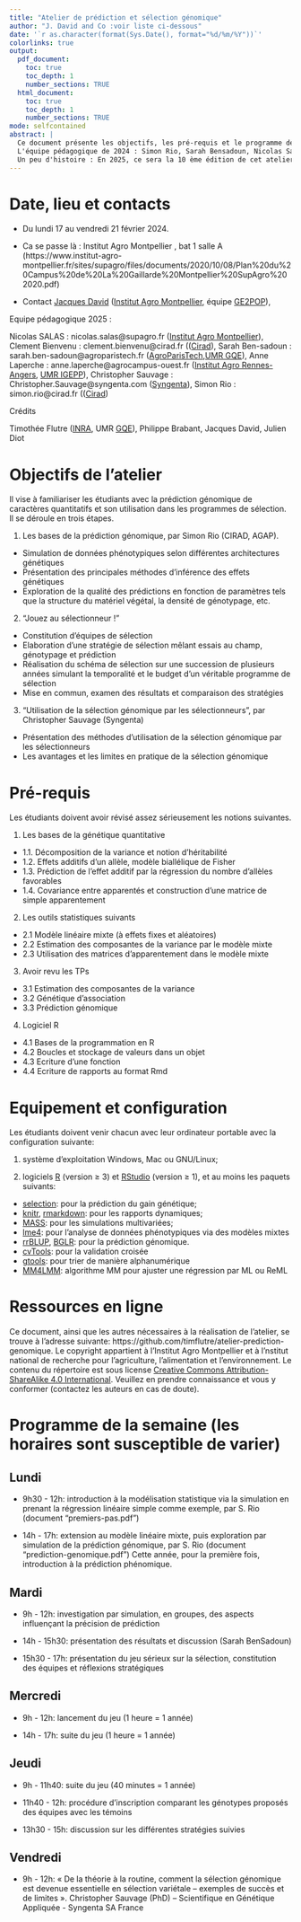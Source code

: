 ```yaml
---
title: "Atelier de prédiction et sélection génomique"
author: "J. David and Co :voir liste ci-dessous"
date: '`r as.character(format(Sys.Date(), format="%d/%m/%Y"))`'
colorlinks: true
output:
  pdf_document:
    toc: true
    toc_depth: 1
    number_sections: TRUE
  html_document:
    toc: true
    toc_depth: 1
    number_sections: TRUE
mode: selfcontained
abstract: |
  Ce document présente les objectifs, les pré-requis et le programme de l'atelier de prédiction et sélection génomique. Cet atelier est destiné aux étudiants en spécialisation APIMET et SEPMET de l'institut Agro Montpellier, PIST d'AgroParisTech et l'option Amélioration des plantes de l'institut Agro Rennes-Angers.  
  L'équipe pédagogique de 2024 : Simon Rio, Sarah Bensadoun, Nicolas Salas, Clement Bienvenu, Christopher Sauvage, Anne Laperche et Jacques David.  
  Un peu d'histoire : En 2025, ce sera la 10 ème édition de cet atelier construit au départ par Timothée Flûtre, Jacques David, Friedrich Longin et Philippe Brabant, fortement amélioré par Julien Diot pour le jeu sérieux. Cette année encore, nous aurons les étudiants des 3 écoles, AgroParisTech, l'institut Agro de Montpellier et de Rennes. 
---
```



# Date, lieu et contacts

* Du lundi 17 au vendredi 21 février 2024.

* Ca se passe là :  Institut Agro Montpellier , bat 1 salle A
(https://www.institut-agro-montpellier.fr/sites/supagro/files/documents/2020/10/08/Plan%20du%20Campus%20de%20La%20Gaillarde%20Montpellier%20SupAgro%202020.pdf)

* Contact
[Jacques David](mailto:jacques.david@supagro.fr) ([Institut Agro Montpellier](https://www.institut-agro-montpellier.fr/), équipe [GE2POP](http://umr-agap.cirad.fr/equipes-scientifiques/genomique-evolutive-et-gestion-des-populations/contexte)),

Equipe pédagogique 2025 :

Nicolas SALAS : nicolas.salas@supagro.fr ([Institut Agro Montpellier](https://www.institut-agro-montpellier.fr/)),
Clement Bienvenu : clement.bienvenu@cirad.fr (([Cirad](https://cirad.fr/)),
Sarah Ben-sadoun : sarah.ben-sadoun@agroparistech.fr ([AgroParisTech](https://www.agroparistech.fr/),[UMR GQE](http://moulon.inra.fr/)),
Anne Laperche : anne.laperche@agrocampus-ouest.fr ([Institut Agro Rennes-Angers](https://www.institut-agro-rennes-angers.fr/), [UMR IGEPP](https://www6.rennes.inrae.fr/igepp)),
Christopher Sauvage : Christopher.Sauvage@syngenta.com ([Syngenta](https://www.syngenta.fr/)),
Simon Rio : simon.rio@cirad.fr (([Cirad](https://cirad.fr/))

Crédits

Timothée Flutre ([INRA](http://www.inra.fr/), UMR [GQE](http://moulon.inra.fr/)),
Philippe Brabant, Jacques David, Julien Diot


# Objectifs de l'atelier

Il vise à familiariser les étudiants avec la prédiction génomique de caractères quantitatifs et son utilisation dans les programmes de sélection.
Il se déroule en trois étapes. 


1. Les bases de la prédiction génomique, par Simon Rio (CIRAD, AGAP).
+ Simulation de données phénotypiques selon différentes architectures génétiques
+ Présentation des principales méthodes d'inférence des effets génétiques
+ Exploration de la qualité des prédictions en fonction de paramètres tels que la structure du matériel végétal, la densité de génotypage, etc.

2. "Jouez au sélectionneur !"
+ Constitution d'équipes de sélection 
+ Elaboration d'une stratégie de sélection mêlant essais au champ, génotypage et prédiction
+ Réalisation du schéma de sélection sur une succession de plusieurs années simulant la temporalité et le budget d'un véritable programme de sélection
+ Mise en commun, examen des résultats et comparaison des stratégies

3. "Utilisation de la sélection génomique par les sélectionneurs", par Christopher Sauvage (Syngenta) 
+ Présentation des méthodes d'utilisation de la sélection génomique par les sélectionneurs
+ Les avantages et les limites en pratique de la sélection génomique


# Pré-requis

Les étudiants doivent avoir révisé assez sérieusement les notions suivantes.

1. Les bases de la génétique quantitative
+ 1.1. Décomposition de la variance et notion d'héritabilité
+ 1.2. Effets additifs d'un allèle, modèle biallélique de Fisher
+ 1.3. Prédiction de l'effet additif par la régression du nombre d'allèles favorables
+ 1.4. Covariance entre apparentés et construction d'une matrice de simple apparentement

2. Les outils statistiques suivants
+ 2.1 Modèle linéaire mixte (à effets fixes et aléatoires)
+ 2.2 Estimation des composantes de la variance par le modèle mixte
+ 2.3 Utilisation des matrices d'apparentement dans le modèle mixte

3. Avoir revu les TPs
+ 3.1 Estimation des composantes de la variance
+ 3.2 Génétique d'association
+ 3.3 Prédiction génomique

4. Logiciel R
+ 4.1 Bases de la programmation en R
+ 4.2 Boucles et stockage de valeurs dans un objet
+ 4.3 Ecriture d'une fonction
+ 4.4 Ecriture de rapports au format Rmd


# Equipement et configuration

Les étudiants doivent venir chacun avec leur ordinateur portable avec la configuration suivante:

1. système d'exploitation Windows, Mac ou GNU/Linux;

2. logiciels [R](https://www.r-project.org/) (version $\geq$ 3) et [RStudio](https://www.rstudio.com/products/rstudio/) (version $\geq$ 1), et au moins les paquets suivants:
+ [selection](https://cran.r-project.org/package=selectiongain): pour la prédiction du gain génétique;
+ [knitr](https://cran.r-project.org/package=knitr/), [rmarkdown](https://cran.r-project.org/package=rmarkdown/): pour les rapports dynamiques;
+ [MASS](https://cran.r-project.org/package=MASS/): pour les simulations multivariées;
+ [lme4](https://cran.r-project.org/package=lme4/): pour l'analyse de données phénotypiques via des modèles mixtes
+ [rrBLUP](https://cran.r-project.org/package=rrBLUP/), [BGLR](https://cran.r-project.org/package=BGLR/): pour la prédiction génomique.
+ [cvTools](https://cran.r-project.org/package=cvTools): pour la validation croisée
+ [gtools](https://cran.r-project.org/package=gtools): pour trier de manière alphanumérique
+ [MM4LMM](https://cran.r-project.org/package=MM4LMM): algorithme MM pour ajuster une régression par ML ou ReML


# Ressources en ligne

Ce document, ainsi que les autres nécessaires à la réalisation de l'atelier, se trouve à l'adresse suivante: https://github.com/timflutre/atelier-prediction-genomique.
Le copyright appartient à l'Institut Agro Montpellier  et à l'nstitut national de recherche pour l'agriculture, l'alimentation et l'environnement.
Le contenu du répertoire est sous license [Creative Commons Attribution-ShareAlike 4.0 International](http://creativecommons.org/licenses/by-sa/4.0/).
Veuillez en prendre connaissance et vous y conformer (contactez les auteurs en cas de doute).


# Programme de la semaine (les horaires sont susceptible de varier)

## Lundi

* 9h30 - 12h: introduction à la modélisation statistique via la simulation en prenant la régression linéaire simple comme exemple, par S. Rio (document "premiers-pas.pdf")

* 14h - 17h: extension au modèle linéaire mixte, puis exploration par simulation de la prédiction génomique, par S. Rio (document "prediction-genomique.pdf")
Cette année, pour la première fois, introduction à la prédiction phénomique. 

## Mardi
* 9h - 12h: investigation par simulation, en groupes, des aspects influençant la précision de prédiction

* 14h - 15h30: présentation des résultats et discussion (Sarah BenSadoun)

* 15h30 - 17h: présentation du jeu sérieux sur la sélection, constitution des équipes et réflexions stratégiques


## Mercredi
* 9h - 12h: lancement du jeu (1 heure = 1 année)

* 14h - 17h: suite du jeu (1 heure = 1 année)


## Jeudi
* 9h - 11h40: suite du jeu (40 minutes = 1 année)

* 11h40 - 12h: procédure d'inscription comparant les génotypes proposés des équipes avec les témoins

* 13h30 - 15h: discussion sur les différentes stratégies suivies


## Vendredi

* 9h - 12h: « De la théorie à la routine, comment la sélection génomique est devenue essentielle en sélection variétale – exemples de succès et de limites ». Christopher Sauvage (PhD) – Scientifique en Génétique Appliquée - Syngenta SA France

